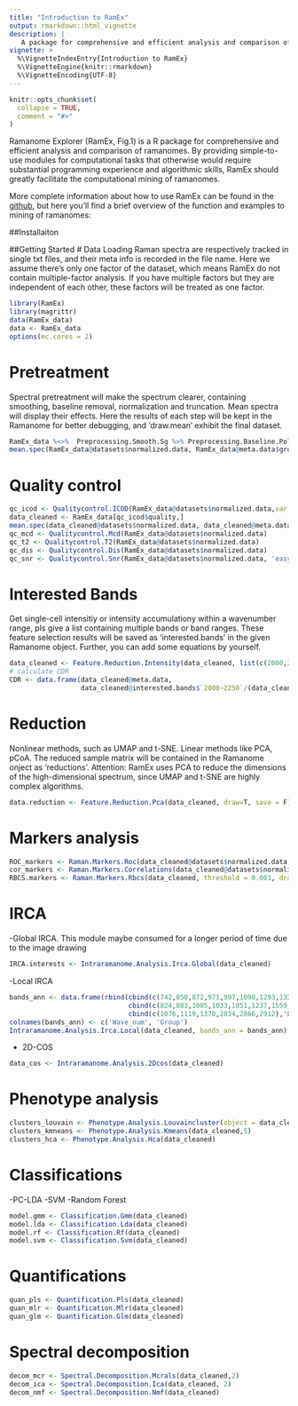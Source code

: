 ```yaml
---
title: "Introduction to RamEx"
output: rmarkdown::html_vignette
description: |
   A package for comprehensive and efficient analysis and comparison of ramanomes.
vignette: >
  %\VignetteIndexEntry{Introduction to RamEx}
  %\VignetteEngine{knitr::rmarkdown}
  %\VignetteEncoding{UTF-8}
---
```


```r
knitr::opts_chunk$set(
  collapse = TRUE,
  comment = "#>"
)
```

Ramanome Explorer (RamEx, Fig.1) is a R package for comprehensive and efficient analysis and comparison of ramanomes.
By providing simple-to-use modules for computational tasks that otherwise would require substantial programming experience and algorithmic skills, RamEx should greatly facilitate the computational mining of ramanomes.

More complete information about how to use RamEx can be found in the [github](https://github.com/qibebt-bioinfo/RamEx), but here you'll find a brief overview of the function and examples to mining of ramanomes:

##Installaiton



##Getting Started
# Data Loading
Raman spectra are respectively tracked in single txt files, and their meta info is recorded in the file name.
Here we assume there's only one factor of the dataset, which means RamEx do not contain multiple-factor analysis. If you have multiple factors but they are independent of each other, these factors will be treated as one factor.
```r
library(RamEx)
library(magrittr)
data(RamEx_data)
data <- RamEx_data
options(mc.cores = 2)
```
# Pretreatment
Spectral pretreatment will make the spectrum clearer, containing smoothing, baseline removal, normalization and truncation.
Mean spectra will display their effects.
Here the results of each step will be kept in the Ramanome for better debugging, and 'draw.mean' exhibit the final dataset.
```r
RamEx_data %<>%  Preprocessing.Smooth.Sg %>% Preprocessing.Baseline.Polyfit %>% Preprocessing.Normalize(.,'ch') 
mean.spec(RamEx_data@datasets$normalized.data, RamEx_data@meta.data$group)  
```
# Quality control
```r
qc_icod <- Qualitycontrol.ICOD(RamEx_data@datasets$normalized.data,var_tol = 0.5)
data_cleaned <- RamEx_data[qc_icod$quality,] 
mean.spec(data_cleaned@datasets$normalized.data, data_cleaned@meta.data$group,0.3)
qc_mcd <- Qualitycontrol.Mcd(RamEx_data@datasets$normalized.data) 
qc_t2 <- Qualitycontrol.T2(RamEx_data@datasets$normalized.data) 
qc_dis <- Qualitycontrol.Dis(RamEx_data@datasets$normalized.data) 
qc_snr <- Qualitycontrol.Snr(RamEx_data@datasets$normalized.data, 'easy')
```

# Interested Bands
Get single-cell intensitiy or intensity accumulationy within a wavenumber range, pls give a list containing multiple bands or band ranges. These feature selection results will be saved as 'interested.bands' in the given Ramanome object. Further, you can add some equations by yourself. 
```r
data_cleaned <- Feature.Reduction.Intensity(data_cleaned, list(c(2000,2250),c(2750,3050), 1450, 1665))
# calculate CDR
CDR <- data.frame(data_cleaned@meta.data, 
                  data_cleaned@interested.bands$`2000~2250`/(data_cleaned@interested.bands$`2000~2250` + data_cleaned@interested.bands$`2750~3050`))
```

# Reduction
Nonlinear methods, such as UMAP and t-SNE. Linear methods like PCA, pCoA. The reduced sample matrix will be contained in the Ramanome onject as 'reductions'. Attention: RamEx uses PCA to reduce the dimensions of the high-dimensional spectrum, since UMAP and t-SNE are highly complex algorithms.
```r
data.reduction <- Feature.Reduction.Pca(data_cleaned, draw=T, save = F) %>% Feature.Reduction.Pcoa(., draw=T, save = F) %>% Feature.Reduction.Tsne(., draw=T, save = F) %>% Feature.Reduction.Umap(., draw=T, save=F) 
``` 

# Markers analysis
```r
ROC_markers <- Raman.Markers.Roc(data_cleaned@datasets$normalized.data[,sample(1:1000, 50)],data_cleaned@meta.data$group, paired  = TRUE, threshold = 0.98) 
cor_markers <- Raman.Markers.Correlations(data_cleaned@datasets$normalized.data[,sample(1:1000, 50)],as.numeric(data_cleaned@meta.data$group), min.cor = 0.98) 
RBCS.markers <- Raman.Markers.Rbcs(data_cleaned, threshold = 0.003, draw = F) 
```
# IRCA
-Global IRCA. This module maybe consumed for a longer period of time due to the image drawing
```r
IRCA.interests <- Intraramanome.Analysis.Irca.Global(data_cleaned)
```
-Local IRCA
```r
bands_ann <- data.frame(rbind(cbind(c(742,850,872,971,997,1098,1293,1328,1426,1576),'Nucleic acid'),
                              cbind(c(824,883,1005,1033,1051,1237,1559,1651),'Protein'),
                              cbind(c(1076,1119,1370,2834,2866,2912),'Lipids')))
colnames(bands_ann) <- c('Wave_num', 'Group')
Intraramanome.Analysis.Irca.Local(data_cleaned, bands_ann = bands_ann)
```
- 2D-COS
```r
data_cos <- Intraramanome.Analysis.2Dcos(data_cleaned) 
```
# Phenotype analysis
```r
clusters_louvain <- Phenotype.Analysis.Louvaincluster(object = data_cleaned, resolutions = c(0.8)) 
clusters_kmneans <- Phenotype.Analysis.Kmeans(data_cleaned,5)
clusters_hca <- Phenotype.Analysis.Hca(data_cleaned)
```

# Classifications
-PC-LDA
-SVM
-Random Forest
```r
model.gmm <- Classification.Gmm(data_cleaned)
model.lda <- Classification.Lda(data_cleaned)
model.rf <- Classification.Rf(data_cleaned)
model.svm <- Classification.Svm(data_cleaned)
```
# Quantifications
```r
quan_pls <- Quantification.Pls(data_cleaned) 
quan_mlr <- Quantification.Mlr(data_cleaned) 
quan_glm <- Quantification.Glm(data_cleaned) 
```

# Spectral decomposition
```r
decom_mcr <- Spectral.Decomposition.Mcrals(data_cleaned,2)
decom_ica <- Spectral.Decomposition.Ica(data_cleaned, 2) 
decom_nmf <- Spectral.Decomposition.Nmf(data_cleaned) 
```
